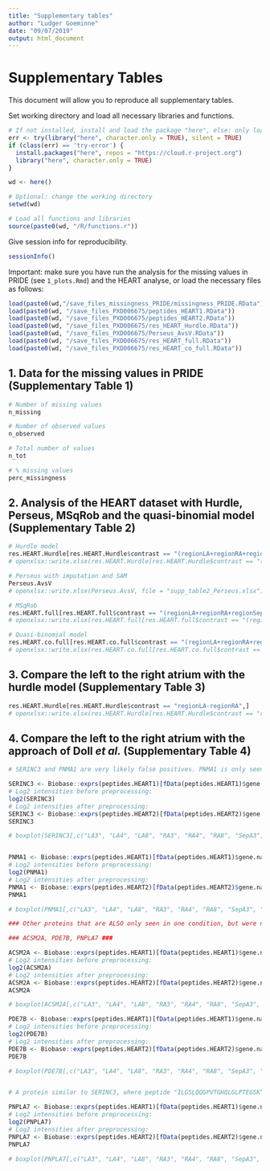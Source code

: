 ```yaml
---
title: "Supplementary tables"
author: "Ludger Goeminne"
date: "09/07/2019"
output: html_document
---
```


# Supplementary Tables

This document will allow you to reproduce all supplementary tables.

Set working directory and load all necessary libraries and functions.

```r
# If not installed, install and load the package "here", else: only load the package.
err <- try(library("here", character.only = TRUE), silent = TRUE)
if (class(err) == 'try-error') {
  install.packages("here", repos = "https://cloud.r-project.org")
  library("here", character.only = TRUE)
}

wd <- here()

# Optional: change the working directory
setwd(wd)

# Load all functions and libraries
source(paste0(wd, "/R/functions.r"))
```

Give session info for reproducibility.

```r
sessionInfo()
```

Important: make sure you have run the analysis for the missing values in PRIDE (see `1_plots.Rmd`) and the HEART analyse, or load the necessary files as follows:

```r
load(paste0(wd,"/save_files_missingness_PRIDE/missingness_PRIDE.RData"))
load(paste0(wd, "/save_files_PXD006675/peptides_HEART1.RData"))
load(paste0(wd, "/save_files_PXD006675/peptides_HEART2.RData"))
load(paste0(wd, "/save_files_PXD006675/res_HEART_Hurdle.RData"))
load(paste0(wd, "/save_files_PXD006675/Perseus_AvsV.RData"))
load(paste0(wd, "/save_files_PXD006675/res_HEART_full.RData"))
load(paste0(wd, "/save_files_PXD006675/res_HEART_co_full.RData"))
```

## 1. Data for the missing values in PRIDE (Supplementary Table 1)

```r

# Number of missing values
n_missing

# Number of observed values
n_observed

# Total number of values
n_tot

# % missing values
perc_missingness
```

## 2. Analysis of the HEART dataset with Hurdle, Perseus, MSqRob and the quasi-binomial model (Supplementary Table 2)

```r
# Hurdle model
res.HEART.Hurdle[res.HEART.Hurdle$contrast == "(regionLA+regionRA+regionSepA)/3-(regionLV+regionRV+regionSepV)/3",]
# openxlsx::write.xlsx(res.HEART.Hurdle[res.HEART.Hurdle$contrast == "(regionLA+regionRA+regionSepA)/3-(regionLV+regionRV+regionSepV)/3",], file = "supp_table2_Hurdle.xlsx")

# Perseus with imputation and SAM
Perseus.AvsV
# openxlsx::write.xlsx(Perseus.AvsV, file = "supp_table2_Perseus.xlsx")

# MSqRob
res.HEART.full[res.HEART.full$contrast == "(regionLA+regionRA+regionSepA)/3-(regionLV+regionRV+regionSepV)/3",]
# openxlsx::write.xlsx(res.HEART.full[res.HEART.full$contrast == "(regionLA+regionRA+regionSepA)/3-(regionLV+regionRV+regionSepV)/3",], file = "supp_table2_MSqRob.xlsx")

# Quasi-binomial model
res.HEART.co.full[res.HEART.co.full$contrast == "(regionLA+regionRA+regionSepA)/3-(regionLV+regionRV+regionSepV)/3",]
# openxlsx::write.xlsx(res.HEART.co.full[res.HEART.co.full$contrast == "(regionLA+regionRA+regionSepA)/3-(regionLV+regionRV+regionSepV)/3",], file = "supp_table2_quasi-binomial.xlsx")
```

## 3. Compare the left to the right atrium with the hurdle model (Supplementary Table 3)

```r
res.HEART.Hurdle[res.HEART.Hurdle$contrast == "regionLA-regionRA",]
# openxlsx::write.xlsx(res.HEART.Hurdle[res.HEART.Hurdle$contrast == "regionLA-regionRA",], file = "supp_table3.xlsx")
```

## 4. Compare the left to the right atrium with the approach of Doll *et al.* (Supplementary Table 4)

```r
# SERINC3 and PNMA1 are very likely false positives. PNMA1 is only seen by one peptide in the right atrium, and is not observerd in the left atrium. SERINC3 is also only seen by one peptide in the right atrium, and has one additional identification of that peptide in sample LA4. However, there are many proteins in the dataset like that, which are not declared significant. Overall, the evidence for these two proteins to be differentially abundant, is very poor.

SERINC3 <- Biobase::exprs(peptides.HEART1)[fData(peptides.HEART1)$gene.name == "SERINC3",]
# Log2 intensities before preprocessing:
log2(SERINC3)
# Log2 intensities after preprocessing:
SERINC3 <- Biobase::exprs(peptides.HEART2)[fData(peptides.HEART2)$gene.name == "SERINC3",]
SERINC3

# boxplot(SERINC3[,c("LA3", "LA4", "LA8", "RA3", "RA4", "RA8", "SepA3", "SepA4", "SepA8", "LV3", "LV4", "LV8", "RV3", "RV4", "RV8", "SepV3", "SepV4", "SepV8")])


PNMA1 <- Biobase::exprs(peptides.HEART1)[fData(peptides.HEART1)$gene.name == "PNMA1",]
# Log2 intensities before preprocessing:
log2(PNMA1)
# Log2 intensities after preprocessing:
PNMA1 <- Biobase::exprs(peptides.HEART2)[fData(peptides.HEART2)$gene.name == "PNMA1",]
PNMA1

# boxplot(PNMA1[,c("LA3", "LA4", "LA8", "RA3", "RA4", "RA8", "SepA3", "SepA4", "SepA8", "LV3", "LV4", "LV8", "RV3", "RV4", "RV8", "SepV3", "SepV4", "SepV8")])

### Other proteins that are ALSO only seen in one condition, but were not declared significant by Doll et al. and that hold at least as much evidence for DA as the previous two proteins. ###

### ACSM2A, PDE7B, PNPLA7 ###

ACSM2A <- Biobase::exprs(peptides.HEART1)[fData(peptides.HEART1)$gene.name == "ACSM2A",]
# Log2 intensities before preprocessing:
log2(ACSM2A)
# Log2 intensities after preprocessing:
ACSM2A <- Biobase::exprs(peptides.HEART2)[fData(peptides.HEART2)$gene.name == "ACSM2A",]
ACSM2A

# boxplot(ACSM2A[,c("LA3", "LA4", "LA8", "RA3", "RA4", "RA8", "SepA3", "SepA4", "SepA8", "LV3", "LV4", "LV8", "RV3", "RV4", "RV8", "SepV3", "SepV4", "SepV8")])

PDE7B <- Biobase::exprs(peptides.HEART1)[fData(peptides.HEART1)$gene.name == "PDE7B",]
# Log2 intensities before preprocessing:
log2(PDE7B)
# Log2 intensities after preprocessing:
PDE7B <- Biobase::exprs(peptides.HEART2)[fData(peptides.HEART2)$gene.name == "PDE7B",]
PDE7B

# boxplot(PDE7B[,c("LA3", "LA4", "LA8", "RA3", "RA4", "RA8", "SepA3", "SepA4", "SepA8", "LV3", "LV4", "LV8", "RV3", "RV4", "RV8", "SepV3", "SepV4", "SepV8")])


# A protein similar to SERINC3, where peptide "ILGSLQQGPVTGHQLGLPTEGSK" is seen three times in the right atrium and only once in the LA4 sample:

PNPLA7 <- Biobase::exprs(peptides.HEART1)[fData(peptides.HEART1)$gene.name == "PNPLA7",]
# Log2 intensities before preprocessing:
log2(PNPLA7)
# Log2 intensities after preprocessing:
PNPLA7 <- Biobase::exprs(peptides.HEART2)[fData(peptides.HEART2)$gene.name == "PNPLA7",]
PNPLA7

# boxplot(PNPLA7[,c("LA3", "LA4", "LA8", "RA3", "RA4", "RA8", "SepA3", "SepA4", "SepA8", "LV3", "LV4", "LV8", "RV3", "RV4", "RV8", "SepV3", "SepV4", "SepV8")])
```
